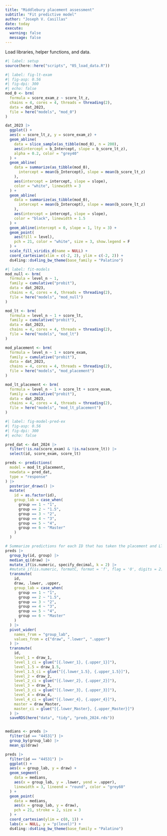 ```yaml
---
title: "Middlebury placement assessment"
subtitle: "Fit predictive model"
author: "Joseph V. Casillas"
date: today
execute: 
  warning: false
  message: false
---
```


Load libraries, helper functions, and data. 

```r
#| label: setup
source(here::here("scripts", "05_load_data.R"))
```

```r
#| label: fig-lt-exam
#| fig-asp: 0.56
#| fig-dpi: 300
#| echo: false
mod_0 <- brm(
  formula = score_exam_z ~ score_lt_z, 
  chains = 4, cores = 4, threads = threading(2), 
  data = dat_2023, 
  file = here("models", "mod_0")
)

dat_2023 |> 
  ggplot() + 
  aes(x = score_lt_z, y = score_exam_z) + 
  geom_abline(
    data = slice_sample(as_tibble(mod_0), n = 200), 
    aes(intercept = b_Intercept, slope = b_score_lt_z), 
    alpha = 0.2, color = "grey40"
  ) + 
  geom_abline(
    data = summarize(as_tibble(mod_0), 
      intercept = mean(b_Intercept), slope = mean(b_score_lt_z)
    ), 
    aes(intercept = intercept, slope = slope), 
    color = "white", linewidth = 3
  ) + 
  geom_abline(
    data = summarize(as_tibble(mod_0), 
      intercept = mean(b_Intercept), slope = mean(b_score_lt_z)
    ), 
    aes(intercept = intercept, slope = slope), 
    color = "black", linewidth = 1.5
  ) + 
  geom_abline(intercept = 0, slope = 1, lty = 3) + 
  geom_point(
    aes(fill = level), 
    pch = 21, color = "white", size = 3, show.legend = F
  ) + 
  scale_fill_viridis_d(name = NULL) + 
  coord_cartesian(xlim = c(-2, 2), ylim = c(-2, 2)) + 
  ds4ling::ds4ling_bw_theme(base_family = "Palatino")
```


```r
#| label: fit-models
mod_null <- brm(
  formula = level_n ~ 1, 
  family = cumulative("probit"), 
  data = dat_2023, 
  chains = 4, cores = 4, threads = threading(2), 
  file = here("models", "mod_null")
)

mod_lt <- brm(
  formula = level_n ~ 1 + score_lt, 
  family = cumulative("probit"), 
  data = dat_2023, 
  chains = 4, cores = 4, threads = threading(2), 
  file = here("models", "mod_lt")
)

mod_placement <- brm(
  formula = level_n ~ 1 + score_exam, 
  family = cumulative("probit"), 
  data = dat_2023, 
  chains = 4, cores = 4, threads = threading(2), 
  file = here("models", "mod_placement")
)

mod_lt_placement <- brm(
  formula = level_n ~ 1 + score_lt + score_exam, 
  family = cumulative("probit"), 
  data = dat_2023, 
  chains = 4, cores = 4, threads = threading(2), 
  file = here("models", "mod_lt_placement")
)

```




```r
#| label: fig-model-pred-ex
#| fig-asp: 0.56
#| fig-dpi: 300
#| echo: false

pred_dat <- dat_2024 |> 
  filter(!is.na(score_exam) & !is.na(score_lt)) |> 
  select(id, score_exam, score_lt)

preds <- predictions(
  model = mod_lt_placement, 
  newdata = pred_dat, 
  type = "response"
) |> 
  posterior_draws() |> 
  mutate(
    id = as.factor(id), 
    group_lab = case_when(
      group == 1 ~ "1", 
      group == 2 ~ "1.5", 
      group == 3 ~ "2", 
      group == 4 ~ "3", 
      group == 5 ~ "4", 
      group == 6 ~ "Master"
    )
  ) 

# Summarize predictions for each ID that has taken the placement and LT
preds |> 
  group_by(id, group) |> 
  median_qi(draw) |> 
  mutate_if(is.numeric, specify_decimal, k = 2) |> 
  #mutate_if(is.numeric, formatC, format = 'f', flag = '0', digits = 2) |> 
  transmute(
    id, 
    draw, .lower, .upper, 
    group_lab = case_when(
      group == 1 ~ "1", 
      group == 2 ~ "1.5", 
      group == 3 ~ "2", 
      group == 4 ~ "3", 
      group == 5 ~ "4", 
      group == 6 ~ "Master"
    )
  ) |> 
  pivot_wider(
    names_from = "group_lab", 
    values_from = c("draw", ".lower", ".upper")
  ) |> 
  transmute(
    id, 
    level_1 = draw_1, 
    level_1_ci = glue("[{.lower_1}, {.upper_1}]"), 
    level_1.5 = draw_1.5, 
    level_1.5_ci = glue("[{.lower_1.5}, {.upper_1.5}]"), 
    level_2 = draw_2, 
    level_2_ci = glue("[{.lower_2}, {.upper_2}]"), 
    level_3 = draw_3, 
    level_3_ci = glue("[{.lower_3}, {.upper_3}]"), 
    level_4 = draw_4, 
    level_4_ci = glue("[{.lower_4}, {.upper_4}]"), 
    master = draw_Master, 
    master_ci = glue("[{.lower_Master}, {.upper_Master}]") 
  ) |> 
  saveRDS(here("data", "tidy", "preds_2024.rds"))


medians <- preds |> 
  filter(id == "44531") |> 
  group_by(group_lab) |> 
  mean_qi(draw)

preds |> 
  filter(id == "44531") |> 
  ggplot() + 
  aes(x = group_lab, y = draw) + 
  geom_segment(
    data = medians, 
    aes(x = group_lab, y = .lower, yend = .upper), 
    linewidth = 3, lineend = "round", color = "grey60"
  ) + 
  geom_point(
    data = medians, 
    aes(x = group_lab, y = draw), 
    pch = 21, stroke = 2, size = 3
  ) + 
  coord_cartesian(ylim = c(0, 1)) + 
  labs(x = NULL, y = "p(level)") + 
  ds4ling::ds4ling_bw_theme(base_family = "Palatino")

```

